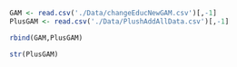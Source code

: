 ```r
GAM <- read.csv('./Data/changeEducNewGAM.csv')[,-1]
PlusGAM <- read.csv('./Data/PlushAddAllData.csv')[,-1]
```

```r
rbind(GAM,PlusGAM)
```

```r
str(PlusGAM)
  
```
